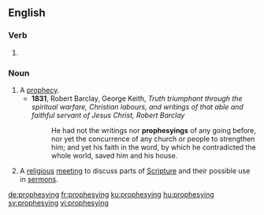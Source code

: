 ==English==

===Verb===
{{head|en|present participle}}

# {{present participle of|prophesy|lang=en|nocat=1}}

===Noun===
{{en-noun}}

# A [[prophecy]].
#* '''1831''', Robert Barclay, George Keith, ''Truth triumphant through the spiritual warfare, Christian labours, and writings of  that able and faithful servant of Jesus Christ, Robert Barclay''
#*: He had not the writings nor '''prophesyings''' of any going before, nor yet the concurrence of any church or people to strengthen him; and yet his faith in the word, by which he contradicted the whole world, saved him and his house.
# {{context|historical|lang=en}} A [[religious]] [[meeting]] to discuss parts of [[Scripture]] and their possible use in [[sermon]]s.

[[de:prophesying]]
[[fr:prophesying]]
[[ku:prophesying]]
[[hu:prophesying]]
[[sv:prophesying]]
[[vi:prophesying]]